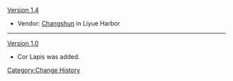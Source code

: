 [[Version 1.4]]
*{{Color|New}} Vendor: [[Changshun]] in Liyue Harbor
----
[[Version 1.0]]
*Cor Lapis was added.
<noinclude>[[Category:Change History]]</noinclude>